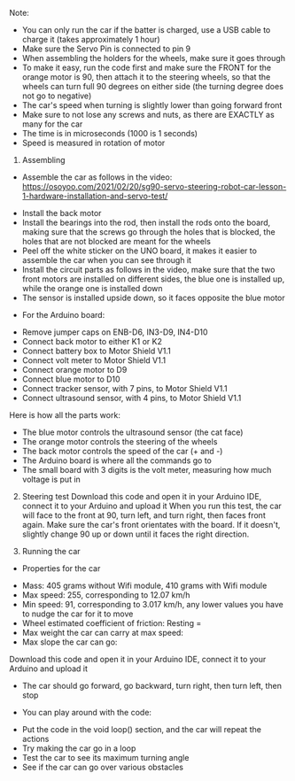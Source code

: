 Note:
- You can only run the car if the batter is charged, use a USB cable to charge it (takes approximately 1 hour)
- Make sure the Servo Pin is connected to pin 9
- When assembling the holders for the wheels, make sure it goes through 
- To make it easy, run the code first and make sure the FRONT for the orange motor is 90, then attach it to the steering wheels, so that the wheels
can turn full 90 degrees on either side (the turning degree does not go to negative)
- The car's speed when turning is slightly lower than going forward front
- Make sure to not lose any screws and nuts, as there are EXACTLY as many for the car 
- The time is in microseconds (1000 is 1 seconds)
- Speed is measured in rotation of motor

1. Assembling 
- Assemble the car as follows in the video: 
https://osoyoo.com/2021/02/20/sg90-servo-steering-robot-car-lesson-1-hardware-installation-and-servo-test/

+ Install the back motor
+ Install the bearings into the rod, then install the rods onto the board, making sure that the screws go through the holes that is blocked, the
holes that are not blocked are meant for the wheels
+ Peel off the white sticker on the UNO board, it makes it easier to assemble the car when you can see through it
+ Install the circuit parts as follows in the video, make sure that the two front motors are installed on different sides, the blue one is installed
up, while the orange one is installed down
+ The sensor is installed upside down, so it faces opposite the blue motor 

- For the Arduino board: 
+ Remove jumper caps on ENB-D6, IN3-D9, IN4-D10 
+ Connect back motor to either K1 or K2
+ Connect battery box to Motor Shield V1.1
+ Connect volt meter to Motor Shield V1.1
+ Connect orange motor to D9 
+ Connect blue motor to D10 
+ Connect tracker sensor, with 7 pins, to Motor Shield V1.1 
+ Connect ultrasound sensor, with 4 pins, to Motor Shield V1.1 


Here is how all the parts work: 
- The blue motor controls the ultrasound sensor (the cat face)
- The orange motor controls the steering of the wheels 
- The back motor controls the speed of the car (+ and -)
- The Arduino board is where all the commands go to
- The small board with 3 digits is the volt meter, measuring how much voltage is put in

2. Steering test 
Download this code and open it in your Arduino IDE, connect it to your Arduino and upload it 
When you run this test, the car will face to the front at 90, turn left, and turn right, then faces front again.
Make sure the car's front orientates with the board. If it doesn't, slightly change 90 up or down until it faces the right direction.

3. Running the car 
- Properties for the car 
+ Mass: 405 grams without Wifi module, 410 grams with Wifi module
+ Max speed: 255, corresponding to 12.07 km/h
+ Min speed: 91, corresponding to 3.017 km/h, any lower values you have to nudge the car for it to move 
+ Wheel estimated coefficient of friction: Resting = 
+ Max weight the car can carry at max speed: 
+ Max slope the car can go:

Download this code and open it in your Arduino IDE, connect it to your Arduino and upload it 
- The car should go forward, go backward, turn right, then turn left, then stop

- You can play around with the code: 
+ Put the code in the void loop() section, and the car will repeat the actions 
+ Try making the car go in a loop
+ Test the car to see its maximum turning angle
+ See if the car can go over various obstacles 

